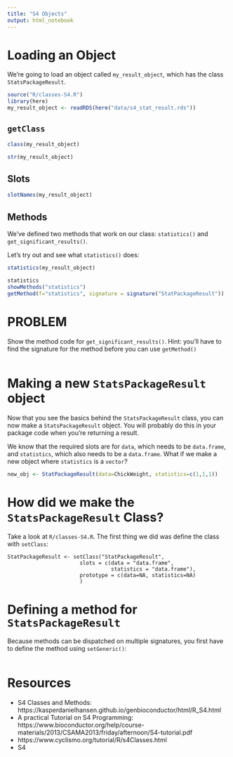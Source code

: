 ```yaml
---
title: "S4 Objects"
output: html_notebook
---
```


# Loading an Object

We're going to load an object called `my_result_object`, which has the class `StatsPackageResult`. 

```r
source("R/classes-S4.R")
library(here)
my_result_object <- readRDS(here("data/s4_stat_result.rds"))
```

## `getClass`

```r
class(my_result_object)

str(my_result_object)
```

## Slots

```r
slotNames(my_result_object)
```

## Methods

We've defined two methods that work on our class: `statistics()` and `get_significant_results()`. 

Let's try out and see what `statistics()` does:

```r
statistics(my_result_object)
```

```r
statistics
showMethods("statistics")
getMethod(f="statistics", signature = signature("StatPackageResult"))
```

# PROBLEM

Show the method code for `get_significant_results()`. Hint: you'll have to find the signature for the method before you can use `getMethod()` 

```r

```

# Making a new `StatsPackageResult` object

Now that you see the basics behind the `StatsPackageResult` class, you can now make a `StatsPackageResult` object. You will probably do this in your package code when you're returning a result. 

We know that the required slots are for `data`, which needs to be `data.frame`, and `statistics`, which also needs to be a `data.frame`. What if we make a new object where `statistics` is a `vector`?

```r
new_obj <- StatPackageResult(data=ChickWeight, statistics=c(1,1,1))
```

# How did we make the `StatsPackageResult` Class?

Take a look at `R/classes-S4.R`. The first thing we did was define the class with `setClass`:

```
StatPackageResult <- setClass("StatPackageResult",
                       slots = c(data = "data.frame",
                                 statistics = "data.frame"),
                       prototype = c(data=NA, statistics=NA)
                       )
```

# Defining a method for `StatsPackageResult`

Because methods can be dispatched on multiple signatures, you first have to define the method using `setGeneric()`:

```

```

# Resources

- S4 Classes and Methods: https://kasperdanielhansen.github.io/genbioconductor/html/R_S4.html
- A practical Tutorial on S4 Programming: https://www.bioconductor.org/help/course-materials/2013/CSAMA2013/friday/afternoon/S4-tutorial.pdf
- https://www.cyclismo.org/tutorial/R/s4Classes.html
- S4 
